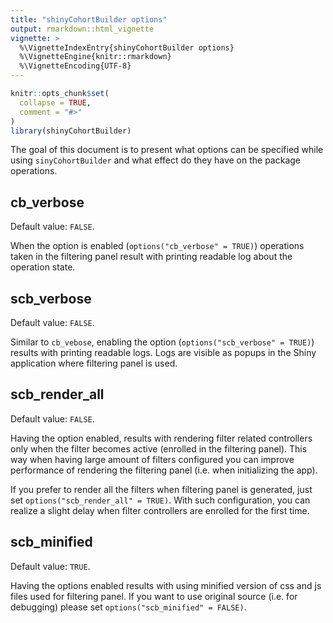 ```yaml
---
title: "shinyCohortBuilder options"
output: rmarkdown::html_vignette
vignette: >
  %\VignetteIndexEntry{shinyCohortBuilder options}
  %\VignetteEngine{knitr::rmarkdown}
  %\VignetteEncoding{UTF-8}
---
```


```r
knitr::opts_chunk$set(
  collapse = TRUE,
  comment = "#>"
)
library(shinyCohortBuilder)
```

The goal of this document is to present what options can be specified while using `sinyCohortBuilder` and what effect do they have on the package operations.

## cb_verbose

Default value: `FALSE`.

When the option is enabled (`options("cb_verbose" = TRUE)`) operations taken in the filtering panel result with printing readable log about the operation state.

## scb_verbose

Default value: `FALSE`.

Similar to `cb_vebose`, enabling the option (`options("scb_verbose" = TRUE)`) results with printing readable logs. Logs are visible as popups in the Shiny application where filtering panel is used.

## scb_render_all

Default value: `FALSE`.

Having the option enabled, results with rendering filter related controllers only when the filter becomes active (enrolled in the filtering panel). This way when having large amount of filters configured you can improve performance of rendering the filtering panel (i.e. when initializing the app).

If you prefer to render all the filters when filtering panel is generated, just set `options("scb_render_all" = TRUE)`.
With such configuration, you can realize a slight delay when filter controllers are enrolled for the first time. 

## scb_minified

Default value: `TRUE`.

Having the options enabled results with using minified version of css and js files used for filtering panel.
If you want to use original source (i.e. for debugging) please set `options("scb_minified" = FALSE)`.
